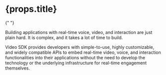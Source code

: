 <h1> {props.title} </h1>{" "}

Building applications with real-time voice, video, and interaction are just plain hard. It is complex, and it takes a lot of time to build.

Video SDK provides developers with simple-to-use, highly customizable, and widely compatible APIs to embed real-time video, voice, and interaction functionalities into their applications without the need to develop the technology or the underlying infrastructure for real-time engagement themselves.
